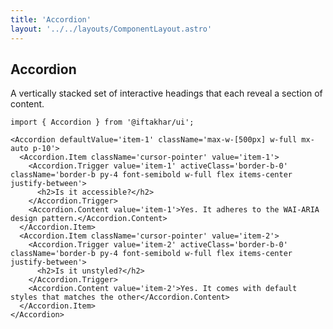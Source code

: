```yaml
---
title: 'Accordion'
layout: '../../layouts/ComponentLayout.astro'
---
```



## Accordion

A vertically stacked set of interactive headings that each reveal a section of content.

<div class='component-preview '>
  <Accordion client:load />
</div>

```tsx
import { Accordion } from '@iftakhar/ui';
```

```tsx
<Accordion defaultValue='item-1' className='max-w-[500px] w-full mx-auto p-10'>
  <Accordion.Item className='cursor-pointer' value='item-1'>
    <Accordion.Trigger value='item-1' activeClass='border-b-0' className='border-b py-4 font-semibold w-full flex items-center justify-between'>
      <h2>Is it accessible?</h2>
    </Accordion.Trigger>
    <Accordion.Content value='item-1'>Yes. It adheres to the WAI-ARIA design pattern.</Accordion.Content>
  </Accordion.Item>
  <Accordion.Item className='cursor-pointer' value='item-2'>
    <Accordion.Trigger value='item-2' activeClass='border-b-0' className='border-b py-4 font-semibold w-full flex items-center justify-between'>
      <h2>Is it unstyled?</h2>
    </Accordion.Trigger>
    <Accordion.Content value='item-2'>Yes. It comes with default styles that matches the other</Accordion.Content>
  </Accordion.Item>
</Accordion>
```
